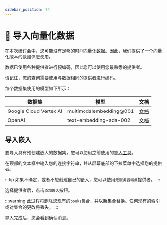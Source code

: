 ```yaml
---
sidebar_position: 74
---
```


# 👐 导入向量化数据

在本次研讨会中，您可能没有足够的时间[向量化数据](/docs/category/-向量化数据)。因此，我们提供了一个向量化版本的数据供您使用。

数据已使用各种提供者进行预编码，因此您可以使用您最熟悉的提供者。

请记住，您的查询需要使用与数据相同的提供者进行编码。

每个数据集使用的模型如下所示：

| 数据集 | 模型 | 文档 |
| -------- | ----- | ------------- |
| Google Cloud Vertex AI | multimodalembedding@001 | [文档](https://cloud.google.com/vertex-ai/docs/generative-ai/embeddings/get-multimodal-embeddings) |
| OpenAI | text-embedding-ada-002 | [文档](https://platform.openai.com/docs/guides/embeddings) |

## 导入嵌入

要导入具有预创建嵌入的数据集，您可以使用之前使用的[导入工具](https://mdb.link/import-library-data)。

在顶部的文本框中输入您的连接字符串，并从屏幕底部的下拉菜单中选择您的提供者。

<Screenshot src="/img/screenshots/7-vector-search/4-import-data/1-import.png" url="https://mdb.link/import-library-data" />

:::tip
如果不确定，或者不想创建自己的嵌入，您可以使用`无服务器端点`提供者。
:::

选择提供者后，点击`添加嵌入`按钮。

:::warning
此过程将删除您现有的`books`集合，并以新集合替换。任何现有的索引或对集合的更改将丢失。
:::

导入完成后，您会看到确认消息。